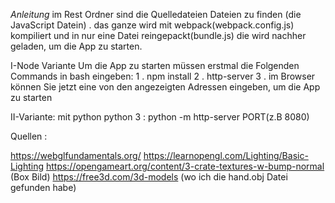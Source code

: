 *Anleitung*
im Rest Ordner sind die Quelledateien Dateien zu finden (die JavaScript Datein) . das ganze wird mit webpack(webpack.config.js) 
kompiliert und in nur eine Datei reingepackt(bundle.js) die wird nachher geladen, um die App zu starten.



I-Node Variante
Um die App zu starten müssen erstmal die Folgenden Commands in bash eingeben: 
1 . npm install 
2 . http-server
3 . im Browser können Sie jetzt eine von den angezeigten Adressen eingeben, um die App zu starten 


II-Variante: mit python
python 3 : python -m http-server PORT(z.B 8080)


Quellen : 

https://webglfundamentals.org/
https://learnopengl.com/Lighting/Basic-Lighting 
https://opengameart.org/content/3-crate-textures-w-bump-normal (Box Bild)
https://free3d.com/3d-models (wo ich die hand.obj Datei gefunden habe)
